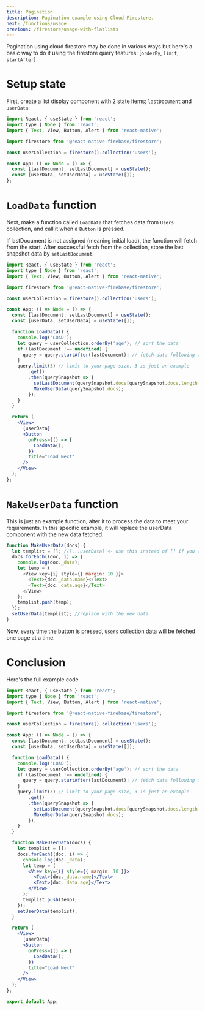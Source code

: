 ```yaml
---
title: Pagination
description: Pagination example using Cloud Firestore.
next: /functions/usage
previous: /firestore/usage-with-flatlists
---
```


Pagination using cloud firestore may be done in various ways but here's a basic way to do it using the firestore query features:
[`orderBy`, `limit`, `startAfter`]

# Setup state

First, create a list display component with 2 state items; `lastDocument` and `userData`:

```jsx
import React, { useState } from 'react';
import type { Node } from 'react';
import { Text, View, Button, Alert } from 'react-native';

import firestore from '@react-native-firebase/firestore';

const userCollection = firestore().collection('Users');

const App: () => Node = () => {
  const [lastDocument, setLastDocument] = useState();
  const [userData, setUserData] = useState([]);
};
```

# `LoadData` function

Next, make a function called `LoadData` that fetches data from `Users` collection, and call it when a `Button` is pressed.

If lastDocument is not assigned (meaning initial load), the function will fetch from the start.
After successful fetch from the collection, store the last snapshot data by `setLastDocument`.

```jsx
import React, { useState } from 'react';
import type { Node } from 'react';
import { Text, View, Button, Alert } from 'react-native';

import firestore from '@react-native-firebase/firestore';

const userCollection = firestore().collection('Users');

const App: () => Node = () => {
  const [lastDocument, setLastDocument] = useState();
  const [userData, setUserData] = useState([]);

  function LoadData() {
    console.log('LOAD');
    let query = userCollection.orderBy('age'); // sort the data
    if (lastDocument !== undefined) {
      query = query.startAfter(lastDocument); // fetch data following the last document accessed
    }
    query.limit(3) // limit to your page size, 3 is just an example
        .get()
        .then(querySnapshot => {
          setLastDocument(querySnapshot.docs[querySnapshot.docs.length - 1]);
          MakeUserData(querySnapshot.docs);
        });
    }
  }

  return (
    <View>
      {userData}
      <Button
        onPress={() => {
          LoadData();
        }}
        title="Load Next"
      />
    </View>
  );
};
```

# `MakeUserData` function

This is just an example function, alter it to process the data to meet your requirements.
In this specific example, it will replace the userData component with the new data fetched.

```js
function MakeUserData(docs) {
  let templist = []; //[...userData] <- use this instead of [] if you want to save the previous data.
  docs.forEach((doc, i) => {
    console.log(doc._data);
    let temp = (
      <View key={i} style={{ margin: 10 }}>
        <Text>{doc._data.name}</Text>
        <Text>{doc._data.age}</Text>
      </View>
    );
    templist.push(temp);
  });
  setUserData(templist); //replace with the new data
}
```

Now, every time the button is pressed, `Users` collection data will be fetched one page at a time.

# Conclusion

Here's the full example code

```jsx
import React, { useState } from 'react';
import type { Node } from 'react';
import { Text, View, Button, Alert } from 'react-native';

import firestore from '@react-native-firebase/firestore';

const userCollection = firestore().collection('Users');

const App: () => Node = () => {
  const [lastDocument, setLastDocument] = useState();
  const [userData, setUserData] = useState([]);

  function LoadData() {
    console.log('LOAD');
    let query = userCollection.orderBy('age'); // sort the data
    if (lastDocument !== undefined) {
      query = query.startAfter(lastDocument); // fetch data following the last document accessed
    }
    query.limit(3) // limit to your page size, 3 is just an example
        .get()
        .then(querySnapshot => {
          setLastDocument(querySnapshot.docs[querySnapshot.docs.length - 1]);
          MakeUserData(querySnapshot.docs);
        });
    }
  }

  function MakeUserData(docs) {
    let templist = [];
    docs.forEach((doc, i) => {
      console.log(doc._data);
      let temp = (
        <View key={i} style={{ margin: 10 }}>
          <Text>{doc._data.name}</Text>
          <Text>{doc._data.age}</Text>
        </View>
      );
      templist.push(temp);
    });
    setUserData(templist);
  }

  return (
    <View>
      {userData}
      <Button
        onPress={() => {
          LoadData();
        }}
        title="Load Next"
      />
    </View>
  );
};

export default App;
```
